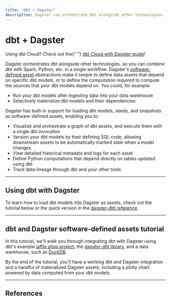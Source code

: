 ```yaml
---
title: "dbt + Dagster"
description: Dagster can orchestrate dbt alongside other technologies.
---
```


# dbt + Dagster

<Note>
  Using dbt Cloud? Check out the{" "}
  <a href="/integrations/dbt-cloud">dbt Cloud with Dagster guide</a>!
</Note>

Dagster orchestrates dbt alongside other technologies, so you can combine dbt with Spark, Python, etc. in a single workflow. Dagster's [software-defined asset](/concepts/assets/software-defined-assets) abstractions make it simple to define data assets that depend on specific dbt models, or to define the computation required to compute the sources that your dbt models depend on. You could, for example:

- Run your dbt models after ingesting data into your data warehouse
- Selectively materialize dbt models and their dependencies

Dagster has built-in support for loading dbt models, seeds, and snapshots as software-defined assets, enabling you to:

- Visualize and orchestrate a graph of dbt assets, and execute them with a single dbt invocation
- Version your dbt models by their defining SQL code, allowing downstream assets to be automatically marked stale when a model changes
- View detailed historical metadata and logs for each asset
- Define Python computations that depend directly on tables updated using dbt
- Track data lineage through dbt and your other tools

---

## Using dbt with Dagster

<DbtModelAssetExplanation />

To learn how to load dbt models into Dagster as assets, check out the tutorial below or the quick version in the [dagster-dbt reference](/integrations/dbt/reference#loading-dbt-models-from-a-dbt-project).

---

## dbt and Dagster software-defined assets tutorial

In this tutorial, we'll walk you through integrating dbt with Dagster using dbt's example [jaffle shop project](https://github.com/dbt-labs/jaffle_shop), the [dagster-dbt library](/\_apidocs/libraries/dagster-dbt), and a data warehouse, such as [DuckDB](https://duckdb.org/).

By the end of the tutorial, you'll have a working dbt and Dagster integration and a handful of materialized Dagster assets, including a plotly chart powered by data computed from your dbt models.

<ArticleList>
  <ArticleListItem
    title="Overview and prerequisites"
    href="/integrations/dbt/using-dbt-with-dagster"
  ></ArticleListItem>
  <ArticleListItem
    title="Part one: Set up a dbt project"
    href="/integrations/dbt/using-dbt-with-dagster/part-one"
  ></ArticleListItem>
  <ArticleListItem
    title="Part two: Load dbt models as Dagster assets"
    href="/integrations/dbt/using-dbt-with-dagster/part-two"
  ></ArticleListItem>
  <ArticleListItem
    title="Part three: Create and materialize upstream Dagster assets"
    href="/integrations/dbt/using-dbt-with-dagster/part-three"
  ></ArticleListItem>
  <ArticleListItem
    title="Part four: Create and materialize a downstream asset"
    href="/integrations/dbt/using-dbt-with-dagster/part-four"
  ></ArticleListItem>
</ArticleList>

---

## References

<ArticleList>
  <ArticleListItem
    title="dagster-dbt integration reference"
    href="/integrations/dbt/reference"
  ></ArticleListItem>
  <ArticleListItem
    title="dagster-dbt API reference"
    href="/\_apidocs/libraries/dagster-dbt"
  ></ArticleListItem>
</ArticleList>
